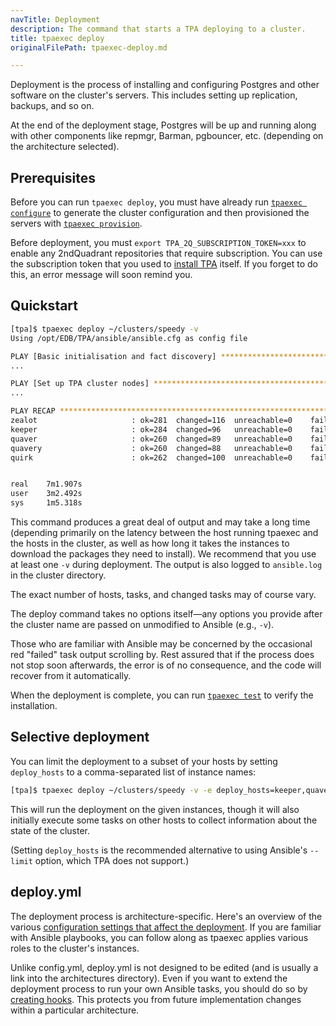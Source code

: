 ```yaml
---
navTitle: Deployment
description: The command that starts a TPA deploying to a cluster.
title: tpaexec deploy
originalFilePath: tpaexec-deploy.md

---
```


Deployment is the process of installing and configuring Postgres and
other software on the cluster's servers. This includes setting up
replication, backups, and so on.

At the end of the deployment stage, Postgres will be up and running
along with other components like repmgr, Barman, pgbouncer, etc.
(depending on the architecture selected).

## Prerequisites

Before you can run `tpaexec deploy`, you must have already run
[`tpaexec configure`](tpaexec-configure/) to generate the cluster
configuration and then provisioned the servers with
[`tpaexec provision`](tpaexec-provision/).

Before deployment, you must
`export TPA_2Q_SUBSCRIPTION_TOKEN=xxx` to enable any 2ndQuadrant
repositories that require subscription. You can use the subscription
token that you used to [install TPA](INSTALL/) itself. If you
forget to do this, an error message will soon remind you.

## Quickstart

```bash
[tpa]$ tpaexec deploy ~/clusters/speedy -v
Using /opt/EDB/TPA/ansible/ansible.cfg as config file

PLAY [Basic initialisation and fact discovery] ***************************************
...

PLAY [Set up TPA cluster nodes] ******************************************************
...

PLAY RECAP ***************************************************************************
zealot                     : ok=281  changed=116  unreachable=0    failed=0   
keeper                     : ok=284  changed=96   unreachable=0    failed=0   
quaver                     : ok=260  changed=89   unreachable=0    failed=0   
quavery                    : ok=260  changed=88   unreachable=0    failed=0   
quirk                      : ok=262  changed=100  unreachable=0    failed=0   


real    7m1.907s
user    3m2.492s
sys     1m5.318s
```

This command produces a great deal of output and may take a long time
(depending primarily on the latency between the host running tpaexec and
the hosts in the cluster, as well as how long it takes the instances to
download the packages they need to install). We recommend that you use
at least one `-v` during deployment. The output is also logged to
`ansible.log` in the cluster directory.

The exact number of hosts, tasks, and changed tasks may of course vary.

The deploy command takes no options itself—any options you provide after
the cluster name are passed on unmodified to Ansible (e.g., `-v`).

Those who are familiar with Ansible may be concerned by the occasional
red "failed" task output scrolling by. Rest assured that if the process
does not stop soon afterwards, the error is of no consequence, and the
code will recover from it automatically.

When the deployment is complete, you can run
[`tpaexec test`](tpaexec-test/) to verify the installation.

## Selective deployment

You can limit the deployment to a subset of your hosts by setting
`deploy_hosts` to a comma-separated list of instance names:

```bash
[tpa]$ tpaexec deploy ~/clusters/speedy -v -e deploy_hosts=keeper,quaver
```

This will run the deployment on the given instances, though it will also
initially execute some tasks on other hosts to collect information about
the state of the cluster.

(Setting `deploy_hosts` is the recommended alternative to using
Ansible's `--limit` option, which TPA does not support.)

## deploy.yml

The deployment process is architecture-specific. Here's an overview of
the various
[configuration settings that affect the deployment](configure-instance/).
If you are familiar with Ansible playbooks, you can follow along as
tpaexec applies various roles to the cluster's instances.

Unlike config.yml, deploy.yml is not designed to be edited (and is
usually a link into the architectures directory). Even if you want to
extend the deployment process to run your own Ansible tasks, you should
do so by [creating hooks](tpaexec-hooks/). This protects you from
future implementation changes within a particular architecture.
